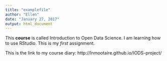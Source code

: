 ```yaml
---
title: "examplefile"
author: "Ellen"
date: "January 27, 2017"
output: html_document
---
```


This **course** is called Introduction to Open Data Science. I am learning how to use RStudio. This is my *first* assignment. 

This is the link to my course diary:
http://lnmootaire.github.io/IODS-project/
